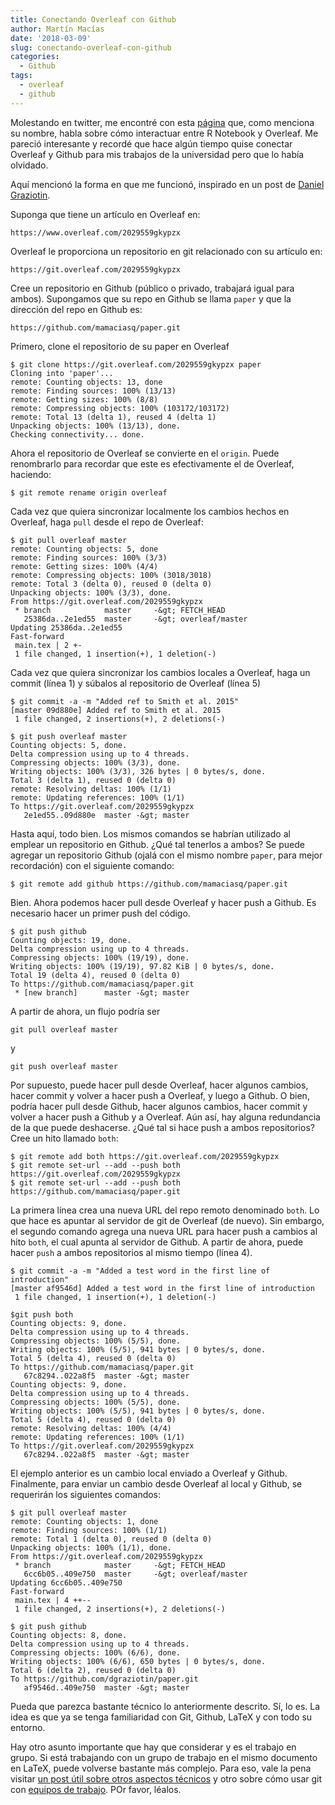 ```yaml
---
title: Conectando Overleaf con Github
author: Martín Macías
date: '2018-03-09'
slug: conectando-overleaf-con-github
categories:
  - Github
tags:
  - overleaf
  - github
---
```


Molestando en twitter, me encontré con esta [página](https://medium.com/@arinbasu/a-tutorial-on-how-to-interface-an-r-notebook-with-overleaf-11f23c306cfd) que, como menciona su nombre, habla sobre cómo interactuar entre R Notebook y Overleaf. Me pareció interesante y recordé que hace algún tiempo quise conectar Overleaf y Github para mis trabajos de la universidad pero que lo había olvidado.

Aquí mencionó la forma en que me funcionó, inspirado en un post de [Daniel Graziotin](https://ineed.coffee/3454/how-to-synchronize-an-overleaf-latex-paper-with-a-github-repository/).

Suponga que tiene un artículo en Overleaf en: 

```
https://www.overleaf.com/2029559gkypzx
```

Overleaf le proporciona un repositorio en git relacionado con su artículo en:

```
https://git.overleaf.com/2029559gkypzx
```

Cree un repositorio en Github (público o privado, trabajará igual para ambos). Supongamos que su repo en Github se llama `paper` y que la dirección del repo en Github es:

```
https://github.com/mamaciasq/paper.git
```

Primero, clone el repositorio de su paper en Overleaf

```
$ git clone https://git.overleaf.com/2029559gkypzx paper
Cloning into 'paper'...
remote: Counting objects: 13, done
remote: Finding sources: 100% (13/13)
remote: Getting sizes: 100% (8/8)
remote: Compressing objects: 100% (103172/103172)
remote: Total 13 (delta 1), reused 4 (delta 1)
Unpacking objects: 100% (13/13), done.
Checking connectivity... done.
```

Ahora el repositorio de Overleaf se convierte en el `origin`. Puede renombrarlo para recordar que este es efectivamente el de Overleaf, haciendo:

```
$ git remote rename origin overleaf
```

Cada vez que quiera sincronizar localmente los cambios hechos en Overleaf, haga `pull` desde el repo de Overleaf:

```
$ git pull overleaf master
remote: Counting objects: 5, done
remote: Finding sources: 100% (3/3)
remote: Getting sizes: 100% (4/4)
remote: Compressing objects: 100% (3018/3018)
remote: Total 3 (delta 0), reused 0 (delta 0)
Unpacking objects: 100% (3/3), done.
From https://git.overleaf.com/2029559gkypzx
 * branch            master     -&gt; FETCH_HEAD
   25386da..2e1ed55  master     -&gt; overleaf/master
Updating 25386da..2e1ed55
Fast-forward
 main.tex | 2 +-
 1 file changed, 1 insertion(+), 1 deletion(-)
```

Cada vez que quiera sincronizar los cambios locales a Overleaf, haga un commit (línea 1) y súbalos al repositorio de Overleaf (línea 5)

```
$ git commit -a -m "Added ref to Smith et al. 2015"
[master 09d880e] Added ref to Smith et al. 2015
 1 file changed, 2 insertions(+), 2 deletions(-)
 
$ git push overleaf master
Counting objects: 5, done.
Delta compression using up to 4 threads.
Compressing objects: 100% (3/3), done.
Writing objects: 100% (3/3), 326 bytes | 0 bytes/s, done.
Total 3 (delta 1), reused 0 (delta 0)
remote: Resolving deltas: 100% (1/1)
remote: Updating references: 100% (1/1)
To https://git.overleaf.com/2029559gkypzx
   2e1ed55..09d880e  master -&gt; master
```

Hasta aquí, todo bien. Los mismos comandos se habrían utilizado al emplear un repositorio en Github. ¿Qué tal tenerlos a ambos? Se puede agregar un repositorio Github (ojalá con el mismo nombre `paper`, para mejor recordación) con el siguiente comando:

```
$ git remote add github https://github.com/mamaciasq/paper.git
```

Bien. Ahora podemos hacer pull desde Overleaf y hacer push a Github. Es necesario hacer un primer push del código.

```
$ git push github
Counting objects: 19, done.
Delta compression using up to 4 threads.
Compressing objects: 100% (19/19), done.
Writing objects: 100% (19/19), 97.82 KiB | 0 bytes/s, done.
Total 19 (delta 4), reused 0 (delta 0)
To https://github.com/mamaciasq/paper.git
 * [new branch]      master -&gt; master
```

A partir de ahora, un flujo podría ser

```
git pull overleaf master
```

y 

```
git push overleaf master
```

Por supuesto, puede hacer pull desde Overleaf, hacer algunos cambios, hacer commit y volver a hacer push a Overleaf, y luego a Github. O bien, podría hacer pull desde Github, hacer algunos cambios, hacer commit y volver a hacer push a Github y a Overleaf. Aún así, hay alguna redundancia de la que puede deshacerse. ¿Qué tal si hace push a ambos repositorios? Cree un hito llamado `both`:

```
$ git remote add both https://git.overleaf.com/2029559gkypzx
$ git remote set-url --add --push both https://git.overleaf.com/2029559gkypzx
$ git remote set-url --add --push both https://github.com/mamaciasq/paper.git
```

La primera línea crea una nueva URL del repo remoto denominado `both`. Lo que hace es apuntar al servidor de git de Overleaf (de nuevo). Sin embargo, el segundo comando agrega una nueva URL para hacer push a cambios al hito `both`, el cual apunta al servidor de Github. A partir de ahora, puede hacer `push` a ambos repositorios al mismo tiempo (línea 4). 

```
$ git commit -a -m "Added a test word in the first line of introduction"
[master af9546d] Added a test word in the first line of introduction
 1 file changed, 1 insertion(+), 1 deletion(-)
 
$git push both
Counting objects: 9, done.
Delta compression using up to 4 threads.
Compressing objects: 100% (5/5), done.
Writing objects: 100% (5/5), 941 bytes | 0 bytes/s, done.
Total 5 (delta 4), reused 0 (delta 0)
To https://github.com/mamaciasq/paper.git
   67c8294..022a8f5  master -&gt; master
Counting objects: 9, done.
Delta compression using up to 4 threads.
Compressing objects: 100% (5/5), done.
Writing objects: 100% (5/5), 941 bytes | 0 bytes/s, done.
Total 5 (delta 4), reused 0 (delta 0)
remote: Resolving deltas: 100% (4/4)
remote: Updating references: 100% (1/1)
To https://git.overleaf.com/2029559gkypzx
   67c8294..022a8f5  master -&gt; master
```

El ejemplo anterior es un cambio local enviado a Overleaf y Github. Finalmente, para enviar un cambio desde Overleaf al local y Github, se requerirán los siguientes comandos:

```
$ git pull overleaf master
remote: Counting objects: 1, done
remote: Finding sources: 100% (1/1)
remote: Total 1 (delta 0), reused 0 (delta 0)
Unpacking objects: 100% (1/1), done.
From https://git.overleaf.com/2029559gkypzx
 * branch            master     -&gt; FETCH_HEAD
   6cc6b05..409e750  master     -&gt; overleaf/master
Updating 6cc6b05..409e750
Fast-forward
 main.tex | 4 ++--
 1 file changed, 2 insertions(+), 2 deletions(-)
 
$ git push github
Counting objects: 8, done.
Delta compression using up to 4 threads.
Compressing objects: 100% (6/6), done.
Writing objects: 100% (6/6), 650 bytes | 0 bytes/s, done.
Total 6 (delta 2), reused 0 (delta 0)
To https://github.com/dgraziotin/paper.git
   af9546d..409e750  master -&gt; master
```

Pueda que parezca bastante técnico lo anteriormente descrito. Sí, lo es. La idea es que ya se tenga familiaridad con Git, Github, LaTeX y con todo su entorno. 

Hay otro asunto importante que hay que considerar y es el trabajo en grupo. Si está trabajando con un grupo de trabajo en el mismo documento en LaTeX, puede volverse bastante más complejo. Para eso, vale la pena visitar [un post útil sobre otros aspectos técnicos](http://blog.flatironlabs.com/post/80179930200/git-pull-rebase-vs-git-pull) y otro sobre cómo usar git con [equipos de trabajo](http://kentnguyen.com/development/visualized-git-practices-for-team/). POr favor, léalos.